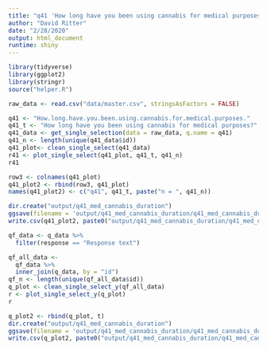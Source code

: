 ```yaml
---
title: "q41 'How long have you been using cannabis for medical purposes?'"
author: "David Ritter"
date: "2/28/2020"
output: html_document
runtime: shiny
---
```


```r
library(tidyverse)
library(ggplot2)
library(stringr)
source("helper.R")
```

```r
raw_data <- read.csv("data/master.csv", stringsAsFactors = FALSE)
```

```r
q41 <- "How.long.have.you.been.using.cannabis.for.medical.purposes."
q41_t <- "How long have you been using cannabis for medical purposes?"
q41_data <- get_single_selection(data = raw_data, q.name = q41)
q41_n <- length(unique(q41_data$id))
q41_plot<- clean_single_select(q41_data)
r41 <- plot_single_select(q41_plot, q41_t, q41_n)
r41
```

```r
row3 <- colnames(q41_plot)
q41_plot2 <- rbind(row3, q41_plot)
names(q41_plot2) <- c("q41", q41_t, paste("n = ", q41_n))
```

```r
dir.create("output/q41_med_cannabis_duration")
ggsave(filename = 'output/q41_med_cannabis_duration/q41_med_cannabis_duration.png', plot = r41, device = 'png')
write.csv(q41_plot2, paste0("output/q41_med_cannabis_duration/q41_med_cannabis_duration_", q41_n,".csv"), row.names=F)
```







```r
qf_data <- q_data %>%
  filter(response == "Response text")
```

```r
qf_all_data <- 
  qf_data %>%
  inner_join(q_data, by = "id")
qf_n <- length(unique(qf_all_data$id))
q_plot <- clean_single_select_y(qf_all_data)
r <- plot_single_select_y(q_plot)
r
```

```r
q_plot2 <- rbind(q_plot, t)
dir.create("output/q41_med_cannabis_duration")
ggsave(filename = 'output/q41_med_cannabis_duration/q41_med_cannabis_duration.png', plot = r, device = 'png')
write.csv(q_plot2, paste0("output/q41_med_cannabis_duration/q41_med_cannabis_duration_", qf_n,".csv"), row.names=F)
```
